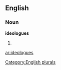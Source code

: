 
==English==

===Noun===
'''ideologues'''

# {{plural of|[[ideologue]]}}

[[Category:English plurals]]

[[ar:ideologues]]